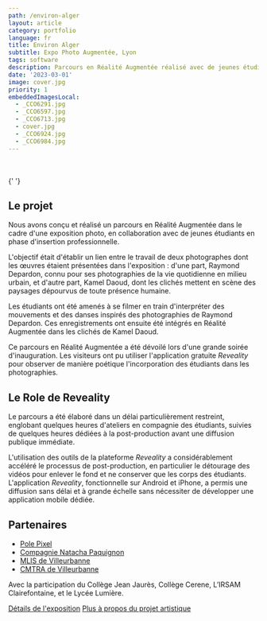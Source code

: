 ```yaml
---
path: /environ-alger
layout: article
category: portfolio
language: fr
title: Environ Alger
subtitle: Expo Photo Augmentée, Lyon
tags: software
description: Parcours en Réalité Augmentée réalisé avec de jeunes étudiants en insertion professionnelle
date: '2023-03-01'
image: cover.jpg
priority: 1
embeddedImagesLocal:
  - _CCO6291.jpg
  - _CCO6597.jpg
  - _CCO6713.jpg
  - cover.jpg
  - _CCO6924.jpg
  - _CCO6984.jpg
---
```


<ResponsiveIframe
  src="https://youtube.com/embed/JsDz2TZiLUw"
  width="1920"
  height="1080"
/>
<br />
<br />
<ImageGrid props={props.data.mdx.frontmatter.embeddedImagesLocal} />{' '}

## Le projet

Nous avons conçu et réalisé un parcours en Réalité Augmentée dans le cadre d'une exposition photo, en collaboration avec de jeunes étudiants en phase d'insertion professionnelle.

L'objectif était d'établir un lien entre le travail de deux photographes dont les œuvres étaient présentées dans l'exposition : d'une part, Raymond Depardon, connu pour ses photographies de la vie quotidienne en milieu urbain, et d'autre part, Kamel Daoud, dont les clichés mettent en scène des paysages dépourvus de toute présence humaine.

Les étudiants ont été amenés à se filmer en train d'interpréter des mouvements et des danses inspirés des photographies de Raymond Depardon. Ces enregistrements ont ensuite été intégrés en Réalité Augmentée dans les clichés de Kamel Daoud.

Ce parcours en Réalité Augmentée a été dévoilé lors d'une grande soirée d'inauguration. Les visiteurs ont pu utiliser l'application gratuite _Reveality_ pour observer de manière poétique l'incorporation des étudiants dans les photographies.

## Le Role de Reveality

Le parcours a été élaboré dans un délai particulièrement restreint, englobant quelques heures d'ateliers en compagnie des étudiants, suivies de quelques heures dédiées à la post-production avant une diffusion publique immédiate.

L'utilisation des outils de la plateforme _Reveality_ a considérablement accéléré le processus de post-production, en particulier le détourage des vidéos pour enlever le fond et ne conserver que les corps des étudiants. L'application _Reveality_, fonctionnelle sur Android et iPhone, a permis une diffusion sans délai et à grande échelle sans nécessiter de développer une application mobile dédiée.

## Partenaires

- [Pole Pixel](https://polepixel.fr/)
- [Compagnie Natacha Paquignon](https://www.natachapaquignon.com/)
- [MLIS de Villeurbanne](https://mediatheques.villeurbanne.fr/)
- [CMTRA de Villeurbanne](https://cmtra.org/)

Avec la participation du Collège Jean Jaurès, Collège Cerene, L’IRSAM Clairefontaine, et le Lycée Lumière.

[Détails de l'exposition](https://polepixel.fr/evenement/son-oeil-dans-ma-main-alger-1961-2019/) 
[Plus à propos du projet artistique](//www.natachapaquignon.com/post/sampling-et-danse-augment%C3%A9e-p%C3%B4le-pixel-mars-2023)
